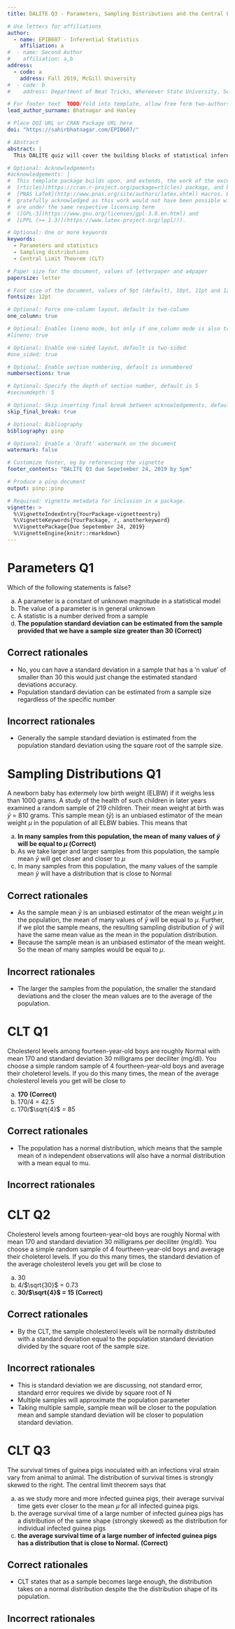 ```yaml
---
title: DALITE Q3 - Parameters, Sampling Distributions and the Central Limit Theorem Solutions.

# Use letters for affiliations
author:
  - name: EPIB607 - Inferential Statistics
    affiliation: a
#  - name: Second Author
#    affiliation: a,b
address:
  - code: a
    address: Fall 2019, McGill University
#  - code: b
#    address: Department of Neat Tricks, Whereever State University, Someplace, MC, 67890

# For footer text  TODO(fold into template, allow free form two-authors)
lead_author_surname: Bhatnagar and Hanley

# Place DOI URL or CRAN Package URL here
doi: "https://sahirbhatnagar.com/EPIB607/"

# Abstract
abstract: |
  This DALITE quiz will cover the building blocks of statistical inference. 

# Optional: Acknowledgements
#acknowledgements: |
#  This template package builds upon, and extends, the work of the excellent
#  [rticles](https://cran.r-project.org/package=rticles) package, and both packages rely on the
#  [PNAS LaTeX](http://www.pnas.org/site/authors/latex.xhtml) macros. Both these sources are
#  gratefully acknowledged as this work would not have been possible without them.  Our extensions
#  are under the same respective licensing term
#  ([GPL-3](https://www.gnu.org/licenses/gpl-3.0.en.html) and
#  [LPPL (>= 1.3)](https://www.latex-project.org/lppl/)).

# Optional: One or more keywords
keywords:
  - Parameters and statistics
  - Sampling distributions
  - Central Limit Theorem (CLT)

# Paper size for the document, values of letterpaper and a4paper
papersize: letter

# Font size of the document, values of 9pt (default), 10pt, 11pt and 12pt
fontsize: 12pt

# Optional: Force one-column layout, default is two-column
one_column: true

# Optional: Enables lineno mode, but only if one_column mode is also true
#lineno: true

# Optional: Enable one-sided layout, default is two-sided
#one_sided: true

# Optional: Enable section numbering, default is unnumbered
numbersections: true

# Optional: Specify the depth of section number, default is 5
#secnumdepth: 5

# Optional: Skip inserting final break between acknowledgements, default is false
skip_final_break: true

# Optional: Bibliography 
bibliography: pinp

# Optional: Enable a 'Draft' watermark on the document
watermark: false

# Customize footer, eg by referencing the vignette
footer_contents: "DALITE Q3 due Sepetember 24, 2019 by 5pm"

# Produce a pinp document
output: pinp::pinp

# Required: Vignette metadata for inclusion in a package.
vignette: >
  %\VignetteIndexEntry{YourPackage-vignetteentry}
  %\VignetteKeywords{YourPackage, r, anotherkeyword}
  %\VignettePackage{Due Sepetember 24, 2019}
  %\VignetteEngine{knitr::rmarkdown}
---
```


# Parameters Q1

Which of the following statements is false?

a) A parameter is a constant of unknown magnitude in a statistical model
b) The value of a parameter is in general unknown
c) A statistic is a number derived from a sample
d) **The population standard deviation can be estimated from the sample provided that we have a sample size greater than 30 (Correct)**


## Correct rationales

- No, you can have a standard deviation in a sample that has a 'n value' of smaller than 30 this would just change the estimated standard deviations accuracy.
- Population standard deviation can be estimated from a sample size regardless of the specific number


## Incorrect rationales

- Generally the sample standard deviation is estimated from the population standard deviation using the square root of the sample size.



# Sampling Distributions Q1

A newborn baby has extermely low birth weight (ELBW) if it weighs less than 1000 grams. A study of the health of such children in later years examined a random sample of 219 children. Their mean weight at birth was $\bar{y}$ = 810 grams. This sample mean ($\bar{y}$) is an unbiased estimator of the mean weight $\mu$ in the population of all ELBW babies. This means that

a) **In many samples from this population, the mean of many values of $\bar{y}$ will be equal to $\mu$ (Correct)**
b) As we take larger and larger samples from this population, the sample mean $\bar{y}$ will get closer and closer to $\mu$ 
c) In many samples from this population, the many values of the sample mean $\bar{y}$ will have a distribution that is close to Normal


## Correct rationales

- As the sample mean $\bar{y}$ is an unbiased estimator of the mean weight $\mu$ in the population, the mean of many values of $\bar{y}$ will be equal to $\mu$. Further, if we plot the sample means, the resulting sampling distribution of $\bar{y}$ will have the same mean value as the mean in the population distribution.
- Because the sample mean is an unbiased estimator of the mean weight. So the mean of many samples would be equal to $\mu$.

## Incorrect rationales

- The larger the samples from the population, the smaller the standard deviations and the closer the mean values are to the average of the population.



# CLT Q1

Cholesterol levels among fourteen-year-old boys are roughly Normal with mean 170 and standard deviation 30 milligrams per deciliter (mg/dl). You choose a simple random sample of 4 fourtheen-year-old boys and average their choleterol levels. If you do this many times, the mean of the average cholesterol levels you get will be close to

a) **170 (Correct)**
b) 170/4 = 42.5
c) 170/$\sqrt{4}$ = 85


## Correct rationales

- The population has a normal distribution, which means that the sample mean of n independent observations will also have a normal distribution with a mean equal to mu.


## Incorrect rationales




# CLT Q2

Cholesterol levels among fourteen-year-old boys are roughly Normal with mean 170 and standard deviation 30 milligrams per deciliter (mg/dl). You choose a simple random sample of 4 fourtheen-year-old boys and average their choleterol levels. If you do this many times, the standard deviation of the average cholesterol levels you get will be close to

a) 30
b) 4/$\sqrt{30}$ = 0.73
c) **30/$\sqrt{4}$ = 15 (Correct)**



## Correct rationales

- By the CLT, the sample cholesterol levels will be normally distributed with a standard deviation equal to the population standard deviation divided by the square root of the sample size.


## Incorrect rationales

- This is standard deviation we are discussing, not standard error, standard error requires we divide by square root of N
- Multiple samples will approximate the population parameter
- Taking multiple sample, sample mean will be closer to the population mean and sample standard deviation will be closer to population standard deviation.



# CLT Q3

The survival times of guinea pigs inoculated with an infections viral strain vary from animal to animal. The distribution of survival times is strongly skewed to the right. The central limit theorem says that

a) as we study more and more infected guinea pigs, their average survival time gets ever closer to the mean $\mu$ for all infected guinea pigs. 
b) the average survival time of a large number of infected guinea pigs has a distribution of the same shape (strongly skewed) as the distribution for individual infected guinea pigs
c) **the average survival time of a large number of infected guinea pigs has a distribution that is close to Normal. (Correct)**






## Correct rationales

- CLT states that as a sample becomes large enough, the distribution takes on a normal distribution despite the the distribution shape of its population.


## Incorrect rationales








<!-- 
We support several options via the YAML header

- Setting a DOI or URL footer, for example for the CRAN package URL,
  which is placed in the bottom-left footer of the title page and even pages;
- Setting a footer label, for example _YourPackage Vignette_ stating
  your package, which is placed in the bottom-right footer on odd
  pages;
- Setting a free-form author field used on the inside footer;
- Optional _Draft_ watermarking;



## References 

Here we differ from PNAS and suggest natbib. References will appear in
author-year form. Use `\citet{}`, `\citep{}`, etc as usual.

We default to the `jss.bst` style. To switch to a different bibliography
style, please use `biblio-style: style` in the YAML header.


## Inline R Code 

The PNAS sample included a fixed PNG image here, but this document prefers
to show the results and embedding of _R_ code. 

```r
library(ggplot2)
ggplot(mtcars, aes(wt, mpg)) +
    geom_point(size=3, aes(colour=factor(cyl))) +
    theme(legend.position="none")
```

Here we use a standard knitr bloc with explicit options for

- figure width and height (`fig.width`, `fig.height`), both set to three inches;
- whether the code is shown (`echo=TRUE`); and
- the caption (`fig.cap`) as shown above.


## Digital Figures 

Markdown, Pandoc and LaTeX support `.eps` and `.pdf` files.

Figures and Tables should be labelled and referenced in the standard way
using the `\label{}` and `\ref{}` commands.

The R examples above show how to insert a column-wide
figure. To insert a figure wider than one column, please use the
`\begin{figure*}...\end{figure*}` environment. 

One (roundabout) way of doing this is to _not_ actually plot a figure, but to
save it in a file as the following segment shows:

```r
library(ggplot2)
p <- ggplot(data = midwest,
            mapping = aes(x = area,
                          fill = state,
                          color = state)) +
    geom_density(alpha = 0.3)
## save to file
suppressMessages(ggsave("densities.pdf", p))
```

This file is then included via standard LaTeX commands.

\begin{figure*}
  \begin{center}
    \includegraphics[width=0.66\textwidth, height=3.5in]{densities} 
  \end{center}
  \caption{Wide ggplot2 figure}\label{fig}
\end{figure*}


## Typeset Code (But Do Not Run It) 

We can also just show code.

```r
xx <- faithful[,"eruptions"]
fit <- density(xx)
plot(fit)
```

This simply used a pandoc bloc started and ended by three backticks,
with `r` as the language choice.  Similarly, _many_ other languages
can be typeset directly simply by relying on pandoc.


## Single column equations 

Authors may use 1- or 2-column equations in their article, according to
their preference.

To allow an equation to span both columns, options are to use the
`\begin{figure*}...\end{figure*}` environment mentioned above for
figures, or to use the `\begin{widetext}...\end{widetext}` environment
as shown in equation \ref{eqn:example} below.

Please note that this option may run into problems with floats and
footnotes, as mentioned in the [cuted package
documentation](http://texdoc.net/pkg/cuted). In the case of problems
with footnotes, it may be possible to correct the situation using
commands `\footnotemark` and `\footnotetext`.

\begin{equation}
  \begin{aligned}
(x+y)^3&=(x+y)(x+y)^2\\
       &=(x+y)(x^2+2xy+y^2) \\
       &=x^3+3x^2y+3xy^3+x^3. 
       \label{eqn:example} 
  \end{aligned}
\end{equation}


pandoc writes all tables using longtable, which fails in 2-column mode

  Species                    CBS     CV     G3
  ----------------------- ------ ------ ------
  1\. Acetaldehyde           0.0    0.0    0.0
  2\. Vinyl alcohol          9.1    9.6   13.5
  3\. Hydroxyethylidene     50.8   51.2   54.0

  : Comparison of the fitted potential energy surfaces and ab initio
  benchmark electronic energy calculations

-->

